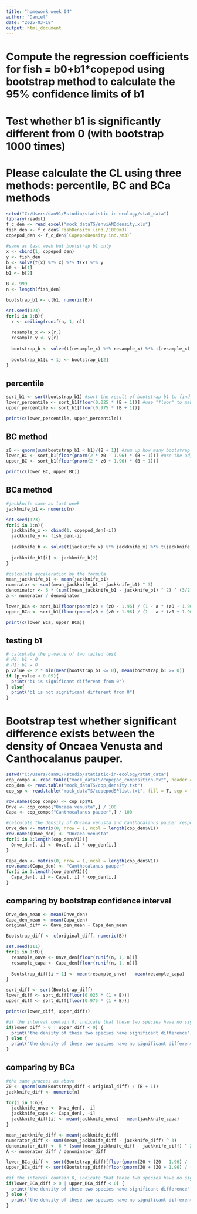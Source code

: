 ```yaml
---
title: "homework week 04"
author: "Daniel"
date: "2025-03-18"
output: html_document
---
```

# Compute the regression coefficients for fish = b0+b1*copepod using bootstrap method to calculate the 95% confidence limits of b1 
# Test whether b1 is significantly different from 0 (with bootstrap 1000 times)
# Please calculate the CL using three methods: percentile, BC and BCa methods

```r
setwd("C:/Users/dan91/Rstudio/statistic-in-ecology/stat_data")
library(readxl)
f_c_den <- read_excel("mock_dataTS/enviANDdensity.xls")
fish_den <- f_c_den$`FishDensity (ind./1000m3)`
copepod_den <- f_c_den$`CopepodDensity ind./m3)`
```

```r
#same as last week but bootstrap b1 only
x <- cbind(1, copepod_den)
y <- fish_den
b <- solve(t(x) %*% x) %*% t(x) %*% y
b0 <- b[1]
b1 <- b[2]

B <- 999
n <- length(fish_den)

bootstrap_b1 <- c(b1, numeric(B))

set.seed(123)
for(i in 1:B){
  r <- ceiling(runif(n, 1, n))
  
  resample_x <- x[r,]
  resample_y <- y[r]
  
  bootstrap_b <- solve(t(resample_x) %*% resample_x) %*% t(resample_x) %*% resample_y
  
  bootstrap_b1[i + 1] <- bootstrap_b[2]
}
```

## percentile

```r
sort_b1 <- sort(bootstrap_b1) #sort the result of bootstrap b1 to find lower and upper limit of 95% confidence interval
lower_percentile <- sort_b1[floor(0.025 * (B + 1))] #use "floor" to make sure the number is integer
upper_percentile <- sort_b1[floor(0.975 * (B + 1))]

print(c(lower_percentile, upper_percentile))
```

## BC method

```r
z0 <- qnorm(sum(bootstrap_b1 < b1)/(B + 1)) #sum up how many bootstrap results are smaller than the original b1 to indicate the bias from original data
lower_BC <- sort_b1[floor(pnorm(2 * z0 - 1.96) * (B + 1))] #use the adjustment equation
upper_BC <- sort_b1[floor(pnorm(2 * z0 + 1.96) * (B + 1))]

print(c(lower_BC, upper_BC))
```

## BCa method

```r
#jackknife same as last week
jackknife_b1 <- numeric(n)

set.seed(123)
for(i in 1:n){
  jackknife_x <- cbind(1, copepod_den[-i])
  jackknife_y <- fish_den[-i]
  
  jackknife_b <- solve(t(jackknife_x) %*% jackknife_x) %*% t(jackknife_x) %*% jackknife_y
  
  jackknife_b1[i] <- jackknife_b[2]
}

#calculate acceleration by the formula
mean_jackknife_b1 <- mean(jackknife_b1)
numerator <- sum((mean_jackknife_b1 - jackknife_b1) ^ 3)
denominator <- 6 * (sum((mean_jackknife_b1 - jackknife_b1) ^ 2) ^ (3/2))
a <- numerator / denominator

lower_BCa <- sort_b1[floor(pnorm(z0 + (z0 - 1.96) / (1 - a * (z0 - 1.96))) * (B + 1))] #use the adjustment equation
upper_BCa <- sort_b1[floor(pnorm(z0 + (z0 + 1.96) / (1 - a * (z0 + 1.96))) * (B + 1))]

print(c(lower_BCa, upper_BCa))
```

## testing b1

```r
# calculate the p-value of two tailed test
# H0: b1 = 0
# H1: b1 ≠ 0
p_value <- 2 * min(mean(bootstrap_b1 <= 0), mean(bootstrap_b1 >= 0))
if (p_value < 0.05){
  print("b1 is significant different from 0")
} else{
  print("b1 is not significant different from 0")
}
```

# Bootstrap test whether significant difference exists between the density of Oncaea Venusta and Canthocalanus pauper.

```r
setwd("C:/Users/dan91/Rstudio/statistic-in-ecology/stat_data")
cop_compo <- read.table("mock_dataTS/copepod_composition.txt", header = T)
cop_den <- read.table("mock_dataTS/cop_density.txt")
cop_sp <- read.table("mock_dataTS/copepodSPlist.txt", fill = T, sep = "\n")

row.names(cop_compo) <- cop_sp$V1
Onve <- cop_compo["Oncaea venusta",] / 100
Capa <- cop_compo["Canthocalanus pauper",] / 100
```

```r
#calculate the density of Oncaea venusta and Canthocalanus pauper respectively
Onve_den <- matrix(0, nrow = 1, ncol = length(cop_den$V1))
row.names(Onve_den) <- "Oncaea venusta"
for(i in 1:length(cop_den$V1)){
  Onve_den[, i] <- Onve[, i] * cop_den[i,]
}

Capa_den <- matrix(0, nrow = 1, ncol = length(cop_den$V1))
row.names(Capa_den) <- "Canthocalanus pauper"
for(i in 1:length(cop_den$V1)){
  Capa_den[, i] <- Capa[, i] * cop_den[i,]
}
```

## comparing by bootstrap confidence interval

```r
Onve_den_mean <- mean(Onve_den)
Capa_den_mean <- mean(Capa_den)
original_diff <- Onve_den_mean - Capa_den_mean

Bootstrap_diff <- c(original_diff, numeric(B))

set.seed(111)
for(i in 1:B){
  resample_onve <- Onve_den[floor(runif(n, 1, n))]
  resample_capa <- Capa_den[floor(runif(n, 1, n))]
  
  Bootstrap_diff[i + 1] <- mean(resample_onve) - mean(resample_capa)
}

sort_diff <- sort(Bootstrap_diff)
lower_diff <- sort_diff[floor(0.025 * (1 + B))]
upper_diff <- sort_diff[floor(0.975 * (1 + B))]

print(c(lower_diff, upper_diff))
```

```r
#if the interval contain 0, indicate that these two species have no significant difference
if(lower_diff > 0 | upper_diff < 0) {
  print("the density of these two species have significant difference")
} else {
  print("the density of these two species have no significant difference")
}
```

## comparing by BCa

```r
#the same process as above
Z0 <- qnorm(sum(Bootstrap_diff < original_diff) / (B + 1))
jackknife_diff <- numeric(n)

for(i in 1:n){
  jackknife_onve <- Onve_den[, -i]
  jackknife_capa <- Capa_den[, -i]
  jackknife_diff[i] <- mean(jackknife_onve) - mean(jackknife_capa)
}

mean_jackknife_diff <- mean(jackknife_diff)
numerator_diff <- sum((mean_jackknife_diff - jackknife_diff) ^ 3)
denominator_diff <- 6 * (sum((mean_jackknife_diff - jackknife_diff) ^ 2) ^ (3/2))
A <- numerator_diff / denominator_diff

lower_BCa_diff <- sort(Bootstrap_diff)[floor(pnorm(Z0 + (Z0 - 1.96) / (1 - a * (Z0 - 1.96))) * (B + 1))]
upper_BCa_diff <- sort(Bootstrap_diff)[floor(pnorm(Z0 + (Z0 + 1.96) / (1 - a * (Z0 + 1.96))) * (B + 1))]

#if the interval contain 0, indicate that these two species have no significant difference 
if(lower_BCa_diff > 0 | upper_BCa_diff < 0) {
  print("the density of these two species have significant difference")
} else {
  print("the density of these two species have no significant difference")
}
```

